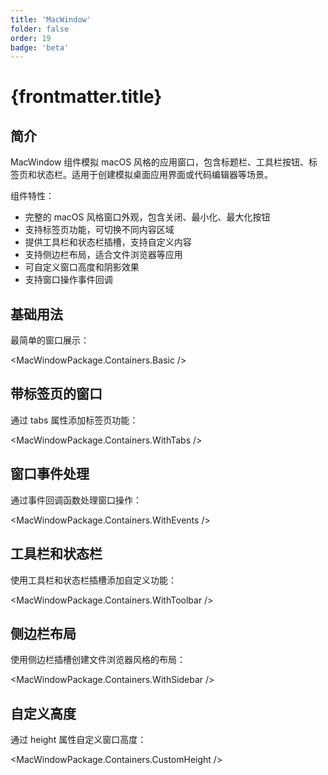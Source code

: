 ```yaml
---
title: 'MacWindow'
folder: false
order: 19
badge: 'beta'
---
```



# {frontmatter.title}

## 简介

MacWindow 组件模拟 macOS 风格的应用窗口，包含标题栏、工具栏按钮、标签页和状态栏。适用于创建模拟桌面应用界面或代码编辑器等场景。

组件特性：

- 完整的 macOS 风格窗口外观，包含关闭、最小化、最大化按钮
- 支持标签页功能，可切换不同内容区域
- 提供工具栏和状态栏插槽，支持自定义内容
- 支持侧边栏布局，适合文件浏览器等应用
- 可自定义窗口高度和阴影效果
- 支持窗口操作事件回调

## 基础用法

最简单的窗口展示：

<MacWindowPackage.Containers.Basic />

## 带标签页的窗口

通过 tabs 属性添加标签页功能：

<MacWindowPackage.Containers.WithTabs />

## 窗口事件处理

通过事件回调函数处理窗口操作：

<MacWindowPackage.Containers.WithEvents />

## 工具栏和状态栏

使用工具栏和状态栏插槽添加自定义功能：

<MacWindowPackage.Containers.WithToolbar />

## 侧边栏布局

使用侧边栏插槽创建文件浏览器风格的布局：

<MacWindowPackage.Containers.WithSidebar />

## 自定义高度

通过 height 属性自定义窗口高度：

<MacWindowPackage.Containers.CustomHeight /> 
